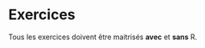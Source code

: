 # Exercices {.unnumbered}

::: callout-important
Tous les exercices doivent être maitrisés **avec** et **sans** R.
:::
